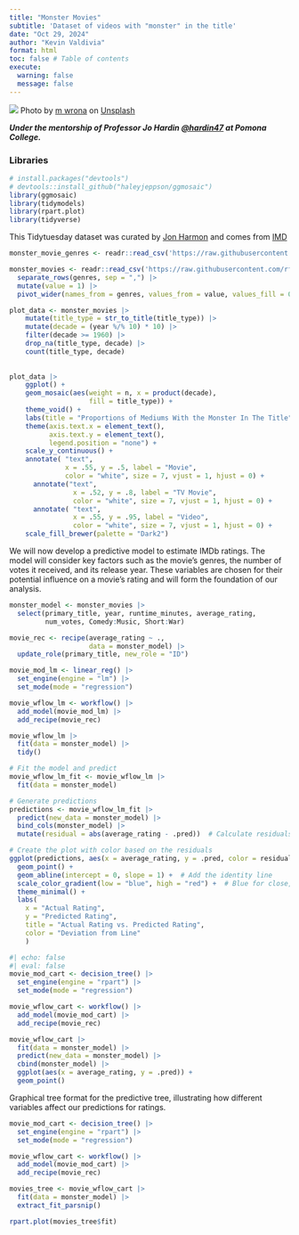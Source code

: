 ```yaml
---
title: "Monster Movies"
subtitle: 'Dataset of videos with "monster" in the title'
date: "Oct 29, 2024"
author: "Kevin Valdivia"
format: html
toc: false # Table of contents
execute: 
  warning: false
  message: false
---
```


![](horror.jpg) Photo by <a href="https://unsplash.com/es/@mwrona?utm_content=creditCopyText&utm_medium=referral&utm_source=unsplash">m wrona</a> on <a href="https://unsplash.com/es/fotos/casa-de-madera-gris-cubierta-por-la-niebla-pCgxm-HDMNs?utm_content=creditCopyText&utm_medium=referral&utm_source=unsplash">Unsplash</a>

***Under the mentorship of Professor Jo Hardin [\@hardin47](https://github.com/hardin47) at Pomona College.***

### Libraries

```r
# install.packages("devtools") 
# devtools::install_github("haleyjeppson/ggmosaic")
library(ggmosaic)
library(tidymodels)
library(rpart.plot)
library(tidyverse)
```

This Tidytuesday dataset was curated by [Jon Harmon](https://github.com/jonthegeek) and comes from [IMD](https://developer.imdb.com/non-commercial-datasets/)

```r
monster_movie_genres <- readr::read_csv('https://raw.githubusercontent.com/rfordatascience/tidytuesday/master/data/2024/2024-10-29/monster_movie_genres.csv')

monster_movies <- readr::read_csv('https://raw.githubusercontent.com/rfordatascience/tidytuesday/master/data/2024/2024-10-29/monster_movies.csv') |> 
  separate_rows(genres, sep = ",") |> 
  mutate(value = 1) |> 
  pivot_wider(names_from = genres, values_from = value, values_fill = 0)
```

```r
plot_data <- monster_movies |>
    mutate(title_type = str_to_title(title_type)) |> 
    mutate(decade = (year %/% 10) * 10) |> 
    filter(decade >= 1960) |> 
    drop_na(title_type, decade) |>
    count(title_type, decade)
  
  
plot_data |>
    ggplot() +
    geom_mosaic(aes(weight = n, x = product(decade), 
                    fill = title_type)) +
    theme_void() +
    labs(title = "Proportions of Mediums With the Monster In The Title") +
    theme(axis.text.x = element_text(),
          axis.text.y = element_text(),
          legend.position = "none") +
    scale_y_continuous() +
    annotate( "text",
              x = .55, y = .5, label = "Movie",
              color = "white", size = 7, vjust = 1, hjust = 0) +
      annotate("text",
                x = .52, y = .8, label = "TV Movie",
                color = "white", size = 7, vjust = 1, hjust = 0) +
      annotate( "text",
                x = .55, y = .95, label = "Video",
                color = "white", size = 7, vjust = 1, hjust = 0) +
    scale_fill_brewer(palette = "Dark2")
```

We will now develop a predictive model to estimate IMDb ratings. The model will consider key factors such as the movie's genres, the number of votes it received, and its release year. These variables are chosen for their potential influence on a movie's rating and will form the foundation of our analysis.

```r
monster_model <- monster_movies |>
  select(primary_title, year, runtime_minutes, average_rating,
         num_votes, Comedy:Music, Short:War)

movie_rec <- recipe(average_rating ~ ., 
                    data = monster_model) |>
  update_role(primary_title, new_role = "ID")

movie_mod_lm <- linear_reg() |>
  set_engine(engine = "lm") |>
  set_mode(mode = "regression")

movie_wflow_lm <- workflow() |> 
  add_model(movie_mod_lm) |> 
  add_recipe(movie_rec)

movie_wflow_lm |> 
  fit(data = monster_model) |> 
  tidy()
```

```r
# Fit the model and predict
movie_wflow_lm_fit <- movie_wflow_lm |> 
  fit(data = monster_model)

# Generate predictions
predictions <- movie_wflow_lm_fit |> 
  predict(new_data = monster_model) |> 
  bind_cols(monster_model) |> 
  mutate(residual = abs(average_rating - .pred))  # Calculate residuals (absolute error)

# Create the plot with color based on the residuals
ggplot(predictions, aes(x = average_rating, y = .pred, color = residual)) +
  geom_point() +
  geom_abline(intercept = 0, slope = 1) +  # Add the identity line
  scale_color_gradient(low = "blue", high = "red") +  # Blue for close, red for far
  theme_minimal() +
  labs(
    x = "Actual Rating",
    y = "Predicted Rating",
    title = "Actual Rating vs. Predicted Rating",
    color = "Deviation from Line"
    )
```

```r
#| echo: false
#| eval: false
movie_mod_cart <- decision_tree() |> 
  set_engine(engine = "rpart") |> 
  set_mode(mode = "regression")

movie_wflow_cart <- workflow() |> 
  add_model(movie_mod_cart) |> 
  add_recipe(movie_rec)

movie_wflow_cart |> 
  fit(data = monster_model) |> 
  predict(new_data = monster_model) |> 
  cbind(monster_model) |> 
  ggplot(aes(x = average_rating, y = .pred)) +
  geom_point()
```

Graphical tree format for the predictive tree, illustrating how different variables affect our predictions for ratings.

```r
movie_mod_cart <- decision_tree() |> 
  set_engine(engine = "rpart") |> 
  set_mode(mode = "regression")

movie_wflow_cart <- workflow() |> 
  add_model(movie_mod_cart) |> 
  add_recipe(movie_rec)

movies_tree <- movie_wflow_cart |> 
  fit(data = monster_model) |> 
  extract_fit_parsnip()

rpart.plot(movies_tree$fit)
```
